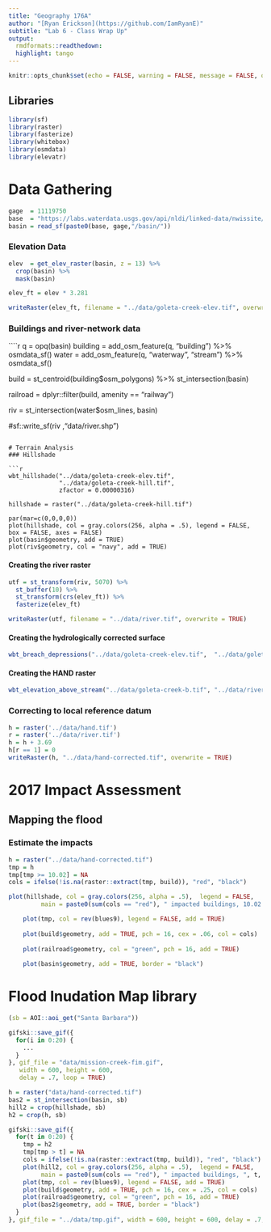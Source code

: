 ```yaml
---
title: "Geography 176A"
author: "[Ryan Erickson](https://github.com/IamRyanE)"
subtitle: "Lab 6 - Class Wrap Up"
output:
  rmdformats::readthedown:
  highlight: tango
---
```


```r
knitr::opts_chunk$set(echo = FALSE, warning = FALSE, message = FALSE, out.width = "75%", eval = FALSE, fig.align = 'center')
```

## Libraries

```r
library(sf)
library(raster)
library(fasterize)
library(whitebox)
library(osmdata)
library(elevatr)
```
# Data Gathering

```r
gage  = 11119750 
base  = "https://labs.waterdata.usgs.gov/api/nldi/linked-data/nwissite/USGS-"
basin = read_sf(paste0(base, gage,"/basin/"))
```

### Elevation Data

```r
elev  = get_elev_raster(basin, z = 13) %>%
  crop(basin) %>%
  mask(basin)

elev_ft = elev * 3.281

writeRaster(elev_ft, filename = "../data/goleta-creek-elev.tif", overwrite = TRUE)
```

### Buildings and river-network data

````r
q = opq(basin)
building =  add_osm_feature(q, "building") %>% osmdata_sf()
water = add_osm_feature(q, "waterway", "stream")  %>% osmdata_sf()

build = st_centroid(building$osm_polygons) %>% st_intersection(basin)

railroad = dplyr::filter(build, amenity == "railway")

riv =  st_intersection(water$osm_lines, basin)

#sf::write_sf(riv ,"data/river.shp")
```

# Terrain Analysis
### Hillshade

```r
wbt_hillshade("../data/goleta-creek-elev.tif", 
              "../data/goleta-creek-hill.tif",
              zfactor = 0.00000316)

hillshade = raster("../data/goleta-creek-hill.tif")

par(mar=c(0,0,0,0))
plot(hillshade, col = gray.colors(256, alpha = .5), legend = FALSE, box = FALSE, axes = FALSE)
plot(basin$geometry, add = TRUE)
plot(riv$geometry, col = "navy", add = TRUE)
```

#### Creating the river raster

```r
utf = st_transform(riv, 5070) %>%
  st_buffer(10) %>%
  st_transform(crs(elev_ft)) %>% 
  fasterize(elev_ft)

writeRaster(utf, filename = "../data/river.tif", overwrite = TRUE)
```

#### Creating the hydrologically corrected surface

```r
wbt_breach_depressions("../data/goleta-creek-elev.tif",  "../data/goleta-creek-b.tif")
```

#### Creating the HAND raster

```r
wbt_elevation_above_stream("../data/goleta-creek-b.tif", "../data/river.tif", '../data/hand.tif')
```

### Correcting to local reference datum


```r
h = raster('../data/hand.tif')
r = raster('../data/river.tif')
h = h + 3.69
h[r == 1] = 0
writeRaster(h, "../data/hand-corrected.tif", overwrite = TRUE)
```

# 2017 Impact Assessment

## Mapping the flood
 
### Estimate the impacts

```r
h = raster("../data/hand-corrected.tif")
tmp = h
tmp[tmp >= 10.02] = NA
cols = ifelse(!is.na(raster::extract(tmp, build)), "red", "black")

plot(hillshade, col = gray.colors(256, alpha = .5),  legend = FALSE, 
         main = paste0(sum(cols == "red"), " impacted buildings, 10.02 foot stage"))

    plot(tmp, col = rev(blues9), legend = FALSE, add = TRUE)
    
    plot(build$geometry, add = TRUE, pch = 16, cex = .06, col = cols)
    
    plot(railroad$geometry, col = "green", pch = 16, add = TRUE)
    
    plot(basin$geometry, add = TRUE, border = "black")
```


# Flood Inudation Map library

```r
(sb = AOI::aoi_get("Santa Barbara"))
```

 
```r
gifski::save_gif({
  for(i in 0:20) {
    ...
  }
}, gif_file = "data/mission-creek-fim.gif",
   width = 600, height = 600, 
   delay = .7, loop = TRUE)
```

```r
h = raster("data/hand-corrected.tif")
bas2 = st_intersection(basin, sb)
hill2 = crop(hillshade, sb)
h2 = crop(h, sb)

gifski::save_gif({
  for(t in 0:20) {
    tmp = h2
    tmp[tmp > t] = NA
    cols = ifelse(!is.na(raster::extract(tmp, build)), "red", "black")
    plot(hill2, col = gray.colors(256, alpha = .5),  legend = FALSE, 
         main = paste0(sum(cols == "red"), " impacted buildings, ", t, " foot stage"))
    plot(tmp, col = rev(blues9), legend = FALSE, add = TRUE)
    plot(build$geometry, add = TRUE, pch = 16, cex = .25, col = cols)
    plot(railroad$geometry, col = "green", pch = 16, add = TRUE)
    plot(bas2$geometry, add = TRUE, border = "black")
  }
}, gif_file = "../data/tmp.gif", width = 600, height = 600, delay = .7, loop = TRUE)
```
